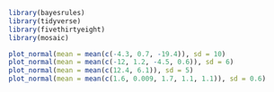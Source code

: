 ```r
library(bayesrules)
library(tidyverse)
library(fivethirtyeight)
library(mosaic)
```

```r
plot_normal(mean = mean(c(-4.3, 0.7, -19.4)), sd = 10)
plot_normal(mean = mean(c(-12, 1.2, -4.5, 0.6)), sd = 6)
plot_normal(mean = mean(c(12.4, 6.1)), sd = 5)
plot_normal(mean = mean(c(1.6, 0.009, 1.7, 1.1, 1.1)), sd = 0.6)
```


